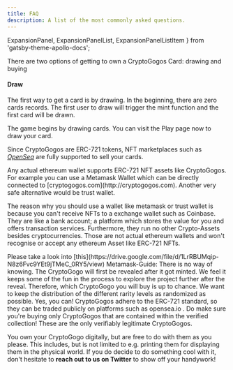 ```yaml
---
title: FAQ
description: A list of the most commonly asked questions.
---
```


  ExpansionPanel,
  ExpansionPanelList,
  ExpansionPanelListItem
} from 'gatsby-theme-apollo-docs';

<ExpansionPanel title="How to get Crypto Gogos Cards?">

There are two options of getting to own a CryptoGogos Card: drawing and buying

#### **Draw**

The first way to get a card is by drawing. In the beginning, there are zero cards records. The first user to draw will trigger the mint function and the first card will be drawn.

The game begins by drawing cards. You can visit the Play page now to draw your card.

Since CryptoGogos are ERC-721 tokens, NFT marketplaces such as *[OpenSea](https://opensea.io/collection/)* are fully supported to sell your cards.

</ExpansionPanel>
<ExpansionPanel title="Does my Wallet support NFT assets?">
Any actual ethereum wallet supports ERC-721 NFT assets like CryptoGogos. For example you can use a Metamask Wallet which can be directly connected to [cryptogogos.com](http://cryptogogos.com). Another very safe alternative would be trust wallet.

The reason why you should use a wallet like metamask or trust wallet is because you can't receive NFTs to a exchange wallet such as Coinbase. They are like a bank account; a platform which stores the value for you and offers transaction services. Furthermore, they run no other Crypto-Assets besides cryptocurrencies. Those are not actual ethereum wallets and won't recognise or accept any ethereum Asset like ERC-721 NFTs.

</ExpansionPanel>
<ExpansionPanel title="How do I use Metamask?">
Please take a look into [this](https://drive.google.com/file/d/1LrRBUMqip-N8z6Fvc9YEt9jTMeC_0RY5/view) Metamask-Guide:
</ExpansionPanel>

<ExpansionPanel title="How do I know which CryptoGogo I am buying?">
    There is no way of  knowing. The CryptoGogo will first be revealed after it got minted. We feel it keeps some of the fun in the process to explore the project further after the reveal. Therefore, which CryptoGogo you will buy is up to chance. We want to keep the distribution of the different rarity levels as randomized as possible.
</ExpansionPanel>

<ExpansionPanel title="Can I trade my CryptoGogos after the sale?">
    Yes, you can! CryptoGogos adhere to the ERC-721 standard, so they can be traded publicly on platforms such as opensea.io . Do make sure you're buying only CryptoGogos that are contained within the verified collection! These are the only verifiably legitimate CryptoGogos.
</ExpansionPanel>

<ExpansionPanel title="What am I licensed to do with my CryptoGogos?">

You own your CryptoGogo digitally, but are free to do with them as you please. This includes, but is not limited to e.g. printing them for displaying them in the physical world. If you do decide to do something cool with it, don't hesitate to **reach out to us on Twitter** to show off your handywork!

</ExpansionPanel>
